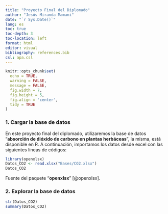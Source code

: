 ```yaml
---
title: "Proyecto Final del Diplomado"
author: "Jesús Miranda Mamani"
date: "`r Sys.Date()`"
lang: es
toc: true
toc-depth: 3
toc-location: left
format: html
editor: visual
bibliography: references.bib
csl: apa.csl
---
```


```r
knitr::opts_chunk$set(
  echo = TRUE,
  warning = FALSE,
  message = FALSE,
  fig.width = 7, 
  fig.height = 5,     
  fig.align = 'center', 
  tidy = TRUE         
)
```

### 1. Cargar la base de datos

En este proyecto final del diplomado, utilizaremos la base de datos "**absorción de dióxido de carbono en plantas herbáceas**", la misma, está disponible en R. A continuación, importamos los datos desde excel con las siguientes líneas de códigos:

```r
library(openxlsx)
Datos_CO2 <- read.xlsx("Bases/CO2.xlsx")
Datos_CO2
```

Fuente del paquete "**openxlsx**" [@openxlsx].

### 2. Explorar la base de datos

```r
str(Datos_CO2)
summary(Datos_CO2)
```
